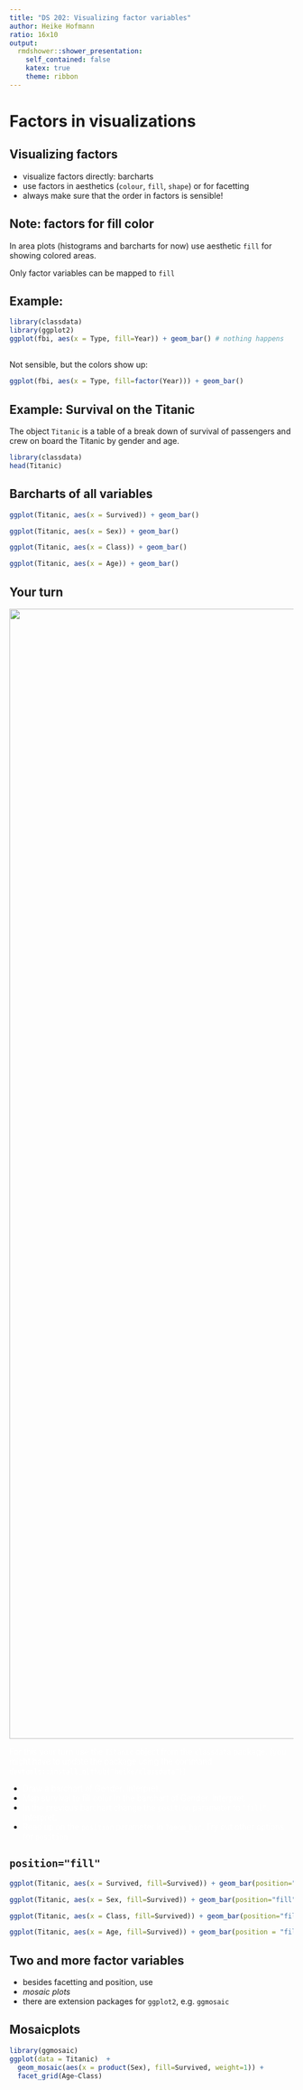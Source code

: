 ```yaml
---
title: "DS 202: Visualizing factor variables"
author: Heike Hofmann
ratio: 16x10
output:
  rmdshower::shower_presentation:
    self_contained: false
    katex: true
    theme: ribbon
---
```


# Factors in visualizations

## Visualizing factors

- visualize factors directly: barcharts
- use factors in aesthetics (`colour`, `fill`, `shape`) or for facetting
- always make sure that the order in factors is sensible!


## Note: factors for fill color

In area plots (histograms and barcharts for now) use aesthetic `fill` for showing colored areas.

Only factor variables can be mapped to `fill`

## Example: 


```r
library(classdata)
library(ggplot2)
ggplot(fbi, aes(x = Type, fill=Year)) + geom_bar() # nothing happens
```

##

Not sensible, but the colors show up:

```r
ggplot(fbi, aes(x = Type, fill=factor(Year))) + geom_bar() 
```

## Example: Survival on the Titanic

The object `Titanic` is a table of a break down of survival of passengers and crew on board the Titanic by gender and age.

```r
library(classdata)
head(Titanic)
```

## Barcharts of all variables

<div class="double">
<p class="double-flow">
```r
ggplot(Titanic, aes(x = Survived)) + geom_bar()

ggplot(Titanic, aes(x = Sex)) + geom_bar()
```
</p><p class="double-flow">
```r
ggplot(Titanic, aes(x = Class)) + geom_bar()

ggplot(Titanic, aes(x = Age)) + geom_bar()
```
</p>
</div>

## Your turn {.white}

<img class="cover" src="images/blue.jpeg" alt="" width=2000>

<span style="color:white">For this your turn use the `Titanic` object from the `classdata` package. (you might have to update the package using the command `devtools::install_github("heike/classdata")`) </span>

- <span style="color:white">Draw a barchart of Gender. Interpret.</span>
- <span style="color:white">Map survival to fill color in the barchart of Gender. Interpret.</span>
- <span style="color:white">In the previous barchart change the `position` parameter to `"fill"`. Interpret.</span>
- <span style="color:white">Read up on the `position` parameter in `?geom_bar`. Try out other options for `position`.</span>


## `position="fill"`

<div class="double">
<p class="double-flow">
```r
ggplot(Titanic, aes(x = Survived, fill=Survived)) + geom_bar(position="fill")

ggplot(Titanic, aes(x = Sex, fill=Survived)) + geom_bar(position="fill")
```
</p><p class="double-flow">
```r
ggplot(Titanic, aes(x = Class, fill=Survived)) + geom_bar(position="fill")

ggplot(Titanic, aes(x = Age, fill=Survived)) + geom_bar(position = "fill")
```
</p>
</div>

## Two and more factor variables

- besides facetting and position, use
- *mosaic plots*
- there are extension packages for `ggplot2`, e.g. `ggmosaic`

## Mosaicplots

```r
library(ggmosaic)
ggplot(data = Titanic)  + 
  geom_mosaic(aes(x = product(Sex), fill=Survived, weight=1)) +
  facet_grid(Age~Class)
```



